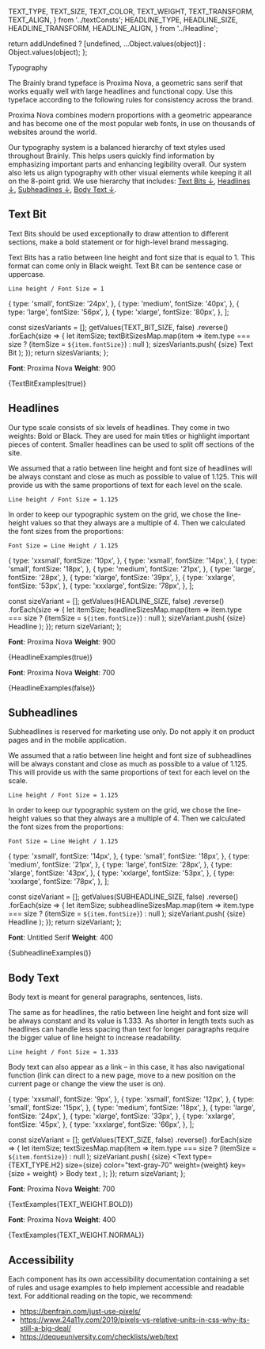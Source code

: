  TEXT_TYPE,
  TEXT_SIZE,
  TEXT_COLOR,
  TEXT_WEIGHT,
  TEXT_TRANSFORM,
  TEXT_ALIGN,
} from '../textConsts';
  HEADLINE_TYPE,
  HEADLINE_SIZE,
  HEADLINE_TRANSFORM,
  HEADLINE_ALIGN,
} from '../Headline';

<Meta title="Foundation ✨/Typography" />

  return addUndefined
    ? [undefined, ...Object.values(object)]
    : Object.values(object);
};

<PageHeader type="foundation">Typography</PageHeader>

The Brainly brand typeface is Proxima Nova, a geometric sans serif that works equally well with large headlines and functional copy. Use this typeface according to the following rules for consistency across the brand.

Proxima Nova combines modern proportions with a geometric appearance and has become one of the most popular web fonts, in use on thousands of websites around the world.

Our typography system is a balanced hierarchy of text styles used throughout Brainly.
This helps users quickly find information by emphasizing important parts and enhancing legibility overall.
Our system also lets us align typography with other visual elements while keeping it all on the 8-point grid. We use hierarchy that includes:
[Text Bits ↓](#text-bit), [Headlines ↓](#headlines), [Subheadlines ↓](#subheadlines), [Body Text ↓](#body-text).

## Text Bit

Text Bits should be used exceptionally to draw attention to different sections, make a bold statement or for high-level brand messaging.

Text Bits has a ratio between line height and font size that is equal to 1. This format can come only in Black weight. Text Bit can be sentence case or uppercase.

`Line height / Font Size = 1`

  {
    type: 'small',
    fontSize: '24px',
  },
  {
    type: 'medium',
    fontSize: '40px',
  },
  {
    type: 'large',
    fontSize: '56px',
  },
  {
    type: 'xlarge',
    fontSize: '80px',
  },
];

  const sizesVariants = [];
  getValues(TEXT_BIT_SIZE, false)
    .reverse()
    .forEach(size => {
      let itemSize;
      textBitSizesMap.map(item =>
        item.type === size ? (itemSize = `${item.fontSize}`) : null
      );
      sizesVariants.push(
        <TypeSpecimen key={size}>
          <Label>{size}</Label>
          <TextBit key="size" size={size} color="text-black">
            Text Bit
          </TextBit>
        </TypeSpecimen>
      );
    });
  return sizesVariants;
};

**Font**: Proxima Nova
**Weight**: 900

<Typeset>{TextBitExamples(true)}</Typeset>

## Headlines

Our type scale consists of six levels of headlines. They come in two weights: Bold or Black. They are used for main titles or highlight important pieces of content. Smaller headlines can be used to split off sections of the site.

We assumed that a ratio between line height and font size of headlines will be always constant and close as much as possible to value of 1.125. This will provide us with the same proportions of text for each level on the scale.

`Line height / Font Size = 1.125`

In order to keep our typographic system on the grid, we chose the line-height values so that they always are a multiple of 4. Then we calculated the font sizes from the proportions:

`Font Size = Line Height / 1.125`

  {
    type: 'xxsmall',
    fontSize: '10px',
  },
  {
    type: 'xsmall',
    fontSize: '14px',
  },
  {
    type: 'small',
    fontSize: '18px',
  },
  {
    type: 'medium',
    fontSize: '21px',
  },
  {
    type: 'large',
    fontSize: '28px',
  },
  {
    type: 'xlarge',
    fontSize: '39px',
  },
  {
    type: 'xxlarge',
    fontSize: '53px',
  },
  {
    type: 'xxxlarge',
    fontSize: '78px',
  },
];

  const sizeVariant = [];
  getValues(HEADLINE_SIZE, false)
    .reverse()
    .forEach(size => {
      let itemSize;
      headlineSizesMap.map(item =>
        item.type === size ? (itemSize = `${item.fontSize}`) : null
      );
      sizeVariant.push(
        <TypeSpecimen key={size}>
          <Label>{size}</Label>
          <Headline
            key={size}
            type={HEADLINE_TYPE.H2}
            size={size}
            extraBold={extraBold}
          >
            Headline
          </Headline>
        </TypeSpecimen>
      );
    });
  return sizeVariant;
};

**Font**: Proxima Nova
**Weight**: 900

<Typeset>{HeadlineExamples(true)}</Typeset>

**Font**: Proxima Nova
**Weight**: 700

<Typeset>{HeadlineExamples(false)}</Typeset>

## Subheadlines

Subheadlines is reserved for marketing use only. Do not apply it on product pages and in the mobile application.

We assumed that a ratio between line height and font size of subheadlines will be always constant and close as much as possible to a value of 1.125. This will provide us with the same proportions of text for each level on the scale.

`Line height / Font Size = 1.125`

In order to keep our typographic system on the grid, we chose the line-height values so that they always are a multiple of 4. Then we calculated the font sizes from the proportions:

`Font Size = Line Height / 1.125`

  {
    type: 'xsmall',
    fontSize: '14px',
  },
  {
    type: 'small',
    fontSize: '18px',
  },
  {
    type: 'medium',
    fontSize: '21px',
  },
  {
    type: 'large',
    fontSize: '28px',
  },
  {
    type: 'xlarge',
    fontSize: '43px',
  },
  {
    type: 'xxlarge',
    fontSize: '53px',
  },
  {
    type: 'xxxlarge',
    fontSize: '78px',
  },
];

  const sizeVariant = [];
  getValues(SUBHEADLINE_SIZE, false)
    .reverse()
    .forEach(size => {
      let itemSize;
      subheadlineSizesMap.map(item =>
        item.type === size ? (itemSize = `${item.fontSize}`) : null
      );
      sizeVariant.push(
        <TypeSpecimen key={size}>
          <Label>{size}</Label>
          <Subheadline key={size} type={SUBHEADLINE_TYPE.H2} size={size}>
            Headline
          </Subheadline>
        </TypeSpecimen>
      );
    });
  return sizeVariant;
};

**Font**: Untitled Serif
**Weight**: 400

<Typeset>{SubheadlineExamples()}</Typeset>

## Body Text

Body text is meant for general paragraphs, sentences, lists.

The same as for headlines, the ratio between line height and font size will be always constant and its value is 1.333. As shorter in length texts such as headlines can handle less spacing than text for longer paragraphs require the bigger value of line height to increase readability.

`Line height / Font Size = 1.333`

Body text can also appear as a link – in this case, it has also navigational function (link can direct to a new page, move to a new position on the current page or change the view the user is on).

  {
    type: 'xxsmall',
    fontSize: '9px',
  },
  {
    type: 'xsmall',
    fontSize: '12px',
  },
  {
    type: 'small',
    fontSize: '15px',
  },
  {
    type: 'medium',
    fontSize: '18px',
  },
  {
    type: 'large',
    fontSize: '24px',
  },
  {
    type: 'xlarge',
    fontSize: '33px',
  },
  {
    type: 'xxlarge',
    fontSize: '45px',
  },
  {
    type: 'xxxlarge',
    fontSize: '66px',
  },
];

  const sizeVariant = [];
  getValues(TEXT_SIZE, false)
    .reverse()
    .forEach(size => {
      let itemSize;
      textSizesMap.map(item =>
        item.type === size ? (itemSize = `${item.fontSize}`) : null
      );
      sizeVariant.push(
        <TypeSpecimen key={size}>
          <Label>{size}</Label>
          <Text
            type={TEXT_TYPE.H2}
            size={size}
            color="text-gray-70"
            weight={weight}
            key={size + weight}
          >
            Body text
          </Text>,
        </TypeSpecimen>
      );
    });
  return sizeVariant;
};

**Font**: Proxima Nova
**Weight**: 700

<Typeset>{TextExamples(TEXT_WEIGHT.BOLD)}</Typeset>

**Font**: Proxima Nova
**Weight**: 400

<Typeset>{TextExamples(TEXT_WEIGHT.NORMAL)}</Typeset>

## Accessibility

Each component has its own accessibility documentation containing a set of rules and usage examples to help implement accessible and readable text.
For additional reading on the topic, we recommend:

- <https://benfrain.com/just-use-pixels/>
- <https://www.24a11y.com/2019/pixels-vs-relative-units-in-css-why-its-still-a-big-deal/>
- <https://dequeuniversity.com/checklists/web/text>
